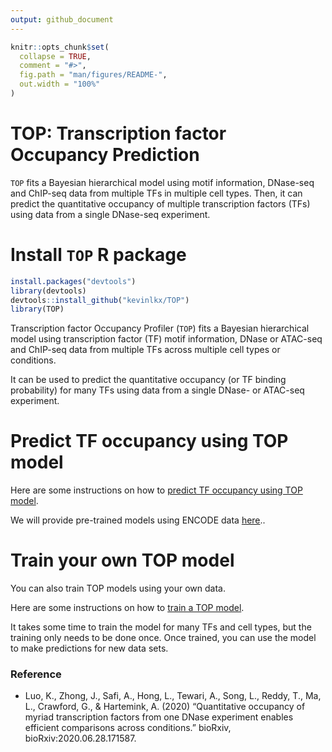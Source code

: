 ```yaml
---
output: github_document
---
```


<!-- README.md is generated from README.Rmd. Please edit that file -->

```r
knitr::opts_chunk$set(
  collapse = TRUE,
  comment = "#>",
  fig.path = "man/figures/README-",
  out.width = "100%"
)
```

# TOP: Transcription factor Occupancy Prediction

<!-- badges: start -->
<!-- badges: end -->

`TOP` fits a Bayesian hierarchical model using motif information, DNase-seq and ChIP-seq data from multiple TFs in multiple cell types. Then, it can predict the quantitative occupancy of multiple transcription factors (TFs) using data from a single DNase-seq experiment. 

Install `TOP` R package
=========================

```r
install.packages("devtools")
library(devtools)
devtools::install_github("kevinlkx/TOP")
library(TOP)
```


Transcription factor Occupancy Profiler (`TOP`) fits a Bayesian hierarchical model 
using transcription factor (TF) motif information, DNase or ATAC-seq and ChIP-seq data
from multiple TFs across multiple cell types or conditions. 

It can be used to predict the quantitative occupancy (or TF binding probability) 
for many TFs using data from a single DNase- or ATAC-seq experiment.


Predict TF occupancy using TOP model
============================================

Here are some instructions on how to 
[predict TF occupancy using TOP model](articles/predict_TF_occupancy_with_trained_model.html).

We will provide pre-trained models using ENCODE data 
[here](https://users.cs.duke.edu/~amink/software/).. 


Train your own TOP model
============================================

You can also train TOP models using your own data.

Here are some instructions on how to 
[train a TOP model](articles/train_TOP_model_JAGS.html).

It takes some time to train the model for many TFs and cell types, 
but the training only needs to be done once. 
Once trained, you can use the model to make predictions for new data sets.

### Reference

* Luo, K., Zhong, J., Safi, A., Hong, L., Tewari, A., Song, L., Reddy, T., Ma, L., 
Crawford, G., & Hartemink, A. (2020) "Quantitative occupancy of myriad 
transcription factors from one DNase experiment enables 
efficient comparisons across conditions." bioRxiv, bioRxiv:2020.06.28.171587.

